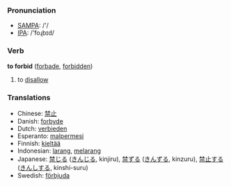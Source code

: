 === Pronunciation ===
*[[w:SAMPA|SAMPA]]: /'/
*[[w:IPA|IPA]]: /'foɻbɪd/

=== Verb ===

'''to forbid''' ([[forbade]], [[forbidden]])

# to [[disallow]]

=== Translations ===
*Chinese: [[禁止]]
*Danish: [[forbyde]]
*Dutch: [[verbieden]]
*Esperanto: [[malpermesi]]
*Finnish: [[kieltää]]
*Indonesian: [[larang]], [[larang|melarang]]
*Japanese: [[禁じる]] ([[きんじる]], kinjiru), [[禁ずる]] ([[きんずる]], kinzuru), [[禁止]]する ([[きんし]]する, kinshi-suru)
*Swedish: [[förbjuda]]